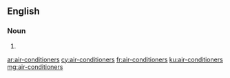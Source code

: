 ==English==

===Noun===
{{head|en|plural}}

# {{plural of|air-conditioner|lang=en}}

[[ar:air-conditioners]]
[[cy:air-conditioners]]
[[fr:air-conditioners]]
[[ku:air-conditioners]]
[[mg:air-conditioners]]